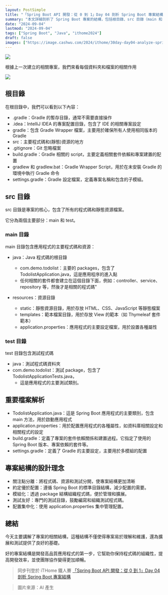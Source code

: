 ```yaml
---
layout: PostSimple
title: "「Spring Boot API 開發：從 0 到 1」Day 04 剖析 Spring Boot 專案結構"
summary: "本文詳細剖析了 Spring Boot 專案的結構，包括根目錄、src 目錄（main 和 test）的內容及其作用。重點解釋了關鍵檔案如 TodolistApplication.java、application.properties 和 build.gradle 的功能。文章還闡述了 Spring Boot 專案結構的設計理念，包括關注點分離、約定優於配置、模組化、測試友好和配置集中化。這種結構設計不僅使專案易於理解和維護，還為擴展和測試提供了良好的基礎，有助於提高開發效率和團隊協作。"
date: "2024-09-04"
lastmod: "2024-09-04"
tags: ["Spring Boot", "Java", "ithome2024"]
draft: false
images: ["https://image.cashwu.com/2024/ithome/30day-day04-analyze-spring-boot-project-structure/cover.webp"]
---
```


![](https://image.cashwu.com/2024/ithome/30day-day04-analyze-spring-boot-project-structure/cover.webp)


根據上一次建立的相關專案，我們來看每個資料夾和檔案的相關作用

  
![](https://image.cashwu.com/2024/ithome/30day-day04-analyze-spring-boot-project-structure/01.webp)

## 根目錄

在根目錄中，我們可以看到以下內容：

- .gradle：Gradle 的暫存目錄，通常不需要直接操作
- .idea：IntelliJ IDEA 的專案配置目錄，包含了 IDE 的相關專案設定
- gradle：包含 Gradle Wrapper 檔案，主要用於確保所有人使用相同版本的 Gradle
- src：主要程式碼和(靜態)資源的地方
- .gitignore：Git 忽略檔案
- build.gradle：Gradle 相關的 script，主要定義相關套件依賴和專案建置的配置
- gradlew 和 gradlew.bat：Gradle Wrapper Script，用於在未安裝 Gradle 的環境中執行 Gradle 命令
- settings.gradle：Gradle 設定檔案，定義專案名稱和包含的子模組。

## src 目錄

src 目錄是專案的核心，包含了所有的程式碼和靜態資源檔案。

它分為兩個主要部分：main 和 test。

### main 目錄  

main 目錄包含應用程式的主要程式碼和資源：

- java：Java 程式碼的根目錄
    - com.demo.todolist：主要的 packages，包含了 TodolistApplication.java，這是應用程序的進入點
    - 任何相關的套件都會建立在這個目錄下面，例如：controller、service、repository 等，然後才是相關的程式碼"

- resources：資源目錄
    - static：靜態資源目錄，用於存放 HTML、CSS、JavaScript 等靜態檔案
    - templates：範本檔案目錄，用於存放 View 的範本（如 Thymeleaf 套件範本）
    - application.properties：應用程式的主要設定檔案，用於設置各種屬性

### test 目錄

test 目錄包含測試程式碼

- java：測試程式碼資料夾
- com.demo.todolist：測試 package，包含了 TodolistApplicationTests.java，
    - 這是應用程式的主要測試類別。

## 重要檔案解析

- TodolistApplication.java：這是 Spring Boot 應用程式的主要類別，包含 main 方法，用於啟動應用程式
- application.properties：用於配置應用程式的各種屬性，如資料庫相關設定和相關程式的設定
- build.gradle：定義了專案的套件依賴關係和建置過程。它指定了使用的 Spring Boot 版本、專案依賴的套件等。
- settings.gradle：定義了 Gradle 的主要設定，主要用於多模組的配置

## 專案結構的設計理念
  
- 關注點分離：將程式碼、資源和測試分開，使專案結構更加清晰
- 約定優於配置：遵循 Spring Boot 的標準目錄結構，減少配置的需要。
- 模組化：透過 package 結構組織程式碼，便於管理和擴展。
- 測試友好：專門的測試目錄，鼓勵編寫和組織測試程式碼。
- 配置集中化：使用 application.properties 集中管理配置。

## 總結

今天主要講解了專案的相關結構，這種結構不僅使得專案易於理解和維護，還為擴展和測試提供了良好的基礎。

好的專案結構是開發高品質應用程式的第一步，它幫助你保持程式碼的組織性，提高開發效率，並使團隊協作變得更加順暢。

> 同步刊登於 iTHome 鐵人賽 [「Spring Boot API 開發：從 0 到 1」Day 04 剖析 Spring Boot 專案結構](https://ithelp.ithome.com.tw/articles/10347452)

> 圖片來源：AI 產生